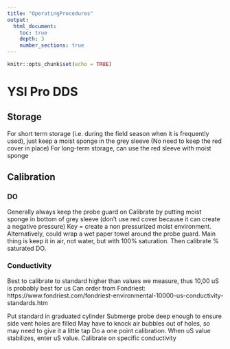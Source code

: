 ```yaml
---
title: "OperatingProcedures"
output: 
  html_document:
    toc: true
    depth: 3
    number_sections: true
---
```


```r
knitr::opts_chunk$set(echo = TRUE)
```

# YSI Pro DDS {.tabset .tabset-fade .tabset-pills}

## Storage
For short term storage (i.e. during the field season when it is frequently used), just keep a moist sponge in the grey sleeve (No need to keep the red cover in place)
For long-term storage, can use the red sleeve with moist sponge

## Calibration
### DO
Generally always keep the probe guard on
Calibrate by putting moist sponge in bottom of grey sleeve (don’t use red cover because it can create a negative pressure)
Key = create a non pressurized moist environment. 
Alternatively, could wrap a wet paper towel around the probe guard. Main thing is keep it in air, not water, but with 100% saturation.
Then calibrate % saturated DO. 

### Conductivity
Best to calibrate to standard higher than values we measure, thus 10,00 uS is probably best for us
Can order from Fondriest: https://www.fondriest.com/fondriest-environmental-10000-us-conductivity-standards.htm
 
Put standard in graduated cylinder
Submerge probe deep enough to ensure side vent holes are filled
May have to knock air bubbles out of holes, so may need to give it a little tap
Do a one point calibration. When uS value stabilizes, enter uS value.
Calibrate on specific conductivity 

